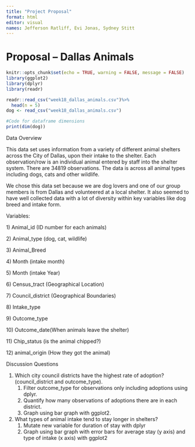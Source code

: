 ```yaml
---
title: "Project Proposal"
format: html
editor: visual
names: Jefferson Ratliff, Evi Jonas, Sydney Stitt
---
```


# Proposal – Dallas Animals

```r
knitr::opts_chunk$set(echo = TRUE, warning = FALSE, message = FALSE)
library(ggplot2)
library(dplyr)
library(readr)
```

```r
readr::read_csv("week18_dallas_animals.csv")%>%
  head(n = 5)
dog <- read_csv("week18_dallas_animals.csv")
```

```r
#Code for dataframe dimensions
print(dim(dog))
```

Data Overview

This data set uses information from a variety of different animal shelters across the City of Dallas, upon their intake to the shelter. Each observation/row is an individual animal entered by staff into the shelter system. There are 34819 observations. The data is across all animal types including dogs, cats and other wildlife.

We chose this data set because we are dog lovers and one of our group members is from Dallas and volunteered at a local shelter. It also seemed to have well collected data with a lot of diversity within key variables like dog breed and intake form.

Variables:

1\) Animal_id (ID number for each animals)

2\) Animal_type (dog, cat, wildlife)

3\) Animal_Breed

4\) Month (intake month)

5\) Month (intake Year)

6\) Census_tract (Geographical Location)

7\) Council_district (Geographical Boundaries)

8\) Intake_type

9\) Outcome_type

10\) Outcome_date(When animals leave the shelter)

11\) Chip_status (is the animal chipped?)

12\) animal_origin (How they got the animal)

Discussion Questions

1.  Which city council districts have the highest rate of adoption? (council_district and outcome_type).
    1.  Filter outcome_type for observations only including adoptions using dplyr.
    2.  Quantify how many observations of adoptions there are in each district.
    3.  Graph using bar graph with ggplot2.
2.  What types of animal intake tend to stay longer in shelters?
    1.  Mutate new variable for duration of stay with dplyr
    2.  Graph using bar graph with error bars for average stay (y axis) and type of intake (x axis) with ggplot2
